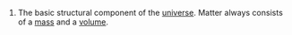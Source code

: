 #The basic structural component of the [[universe]].  Matter always consists of a [[mass]] and a [[volume]].